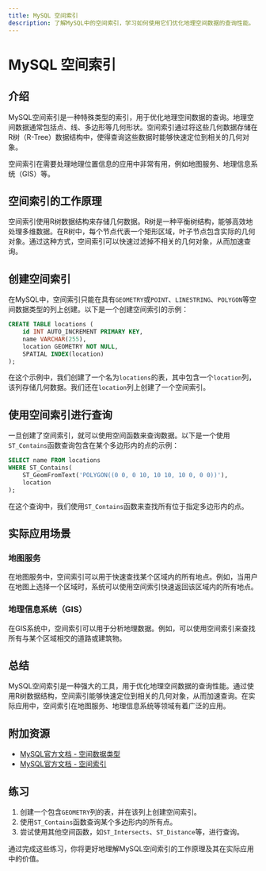 ```yaml
---
title: MySQL 空间索引
description: 了解MySQL中的空间索引，学习如何使用它们优化地理空间数据的查询性能。
---
```


# MySQL 空间索引

## 介绍

MySQL空间索引是一种特殊类型的索引，用于优化地理空间数据的查询。地理空间数据通常包括点、线、多边形等几何形状。空间索引通过将这些几何数据存储在R树（R-Tree）数据结构中，使得查询这些数据时能够快速定位到相关的几何对象。

空间索引在需要处理地理位置信息的应用中非常有用，例如地图服务、地理信息系统（GIS）等。

## 空间索引的工作原理

空间索引使用R树数据结构来存储几何数据。R树是一种平衡树结构，能够高效地处理多维数据。在R树中，每个节点代表一个矩形区域，叶子节点包含实际的几何对象。通过这种方式，空间索引可以快速过滤掉不相关的几何对象，从而加速查询。

## 创建空间索引

在MySQL中，空间索引只能在具有`GEOMETRY`或`POINT`、`LINESTRING`、`POLYGON`等空间数据类型的列上创建。以下是一个创建空间索引的示例：

```sql
CREATE TABLE locations (
    id INT AUTO_INCREMENT PRIMARY KEY,
    name VARCHAR(255),
    location GEOMETRY NOT NULL,
    SPATIAL INDEX(location)
);
```

在这个示例中，我们创建了一个名为`locations`的表，其中包含一个`location`列，该列存储几何数据。我们还在`location`列上创建了一个空间索引。

## 使用空间索引进行查询

一旦创建了空间索引，就可以使用空间函数来查询数据。以下是一个使用`ST_Contains`函数查询包含在某个多边形内的点的示例：

```sql
SELECT name FROM locations
WHERE ST_Contains(
    ST_GeomFromText('POLYGON((0 0, 0 10, 10 10, 10 0, 0 0))'),
    location
);
```

在这个查询中，我们使用`ST_Contains`函数来查找所有位于指定多边形内的点。

## 实际应用场景

### 地图服务

在地图服务中，空间索引可以用于快速查找某个区域内的所有地点。例如，当用户在地图上选择一个区域时，系统可以使用空间索引快速返回该区域内的所有地点。

### 地理信息系统（GIS）

在GIS系统中，空间索引可以用于分析地理数据。例如，可以使用空间索引来查找所有与某个区域相交的道路或建筑物。

## 总结

MySQL空间索引是一种强大的工具，用于优化地理空间数据的查询性能。通过使用R树数据结构，空间索引能够快速定位到相关的几何对象，从而加速查询。在实际应用中，空间索引在地图服务、地理信息系统等领域有着广泛的应用。

## 附加资源

- [MySQL官方文档 - 空间数据类型](https://dev.mysql.com/doc/refman/8.0/en/spatial-types.html)
- [MySQL官方文档 - 空间索引](https://dev.mysql.com/doc/refman/8.0/en/creating-spatial-indexes.html)

## 练习

1. 创建一个包含`GEOMETRY`列的表，并在该列上创建空间索引。
2. 使用`ST_Contains`函数查询某个多边形内的所有点。
3. 尝试使用其他空间函数，如`ST_Intersects`、`ST_Distance`等，进行查询。

通过完成这些练习，你将更好地理解MySQL空间索引的工作原理及其在实际应用中的价值。